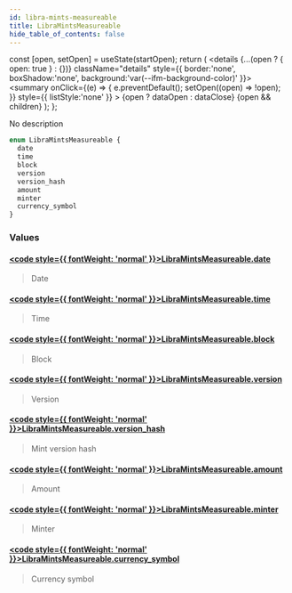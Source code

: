 ```yaml
---
id: libra-mints-measureable
title: LibraMintsMeasureable
hide_table_of_contents: false
---
```







  const [open, setOpen] = useState(startOpen);
  return (
    <details {...(open ? { open: true } : {})} className="details" style={{ border:'none', boxShadow:'none', background:'var(--ifm-background-color)' }}>
      <summary
        onClick={(e) => {
          e.preventDefault();
          setOpen((open) => !open);
        }}
        style={{ listStyle:'none' }}
      >
      {open ? dataOpen : dataClose}
      </summary>
      {open && children}
    </details>
  );
};








No description


```graphql
enum LibraMintsMeasureable {
  date
  time
  block
  version
  version_hash
  amount
  minter
  currency_symbol
}
```




### Values

#### [<code style={{ fontWeight: 'normal' }}>LibraMintsMeasureable.<b>date</b></code>](#)  
> 
> 
> Date
> 

#### [<code style={{ fontWeight: 'normal' }}>LibraMintsMeasureable.<b>time</b></code>](#)  
> 
> 
> Time
> 

#### [<code style={{ fontWeight: 'normal' }}>LibraMintsMeasureable.<b>block</b></code>](#)  
> 
> 
> Block
> 

#### [<code style={{ fontWeight: 'normal' }}>LibraMintsMeasureable.<b>version</b></code>](#)  
> 
> 
> Version
> 

#### [<code style={{ fontWeight: 'normal' }}>LibraMintsMeasureable.<b>version_hash</b></code>](#)  
> 
> 
> Mint version hash
> 

#### [<code style={{ fontWeight: 'normal' }}>LibraMintsMeasureable.<b>amount</b></code>](#)  
> 
> 
> Amount
> 

#### [<code style={{ fontWeight: 'normal' }}>LibraMintsMeasureable.<b>minter</b></code>](#)  
> 
> 
> Minter
> 

#### [<code style={{ fontWeight: 'normal' }}>LibraMintsMeasureable.<b>currency_symbol</b></code>](#)  
> 
> 
> Currency symbol
> 



